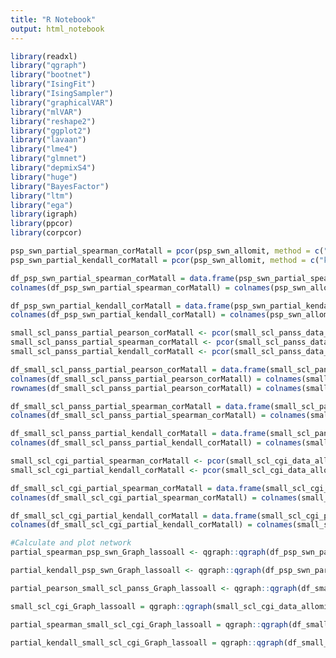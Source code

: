 ---
title: "R Notebook"
output: html_notebook
---

```{r}
library(readxl)
library("qgraph")
library("bootnet")
library("IsingFit")
library("IsingSampler")
library("graphicalVAR")
library("mlVAR")
library("reshape2")
library("ggplot2")
library("lavaan")
library("lme4")
library("glmnet")
library("depmixS4")
library("huge")
library("BayesFactor")
library("ltm")
library("ega")
library(igraph)
library(ppcor)
library(corpcor)
```



```{r}
psp_swn_partial_spearman_corMatall = pcor(psp_swn_allomit, method = c("spearman"))
psp_swn_partial_kendall_corMatall = pcor(psp_swn_allomit, method = c("kendall"))

df_psp_swn_partial_spearman_corMatall = data.frame(psp_swn_partial_spearman_corMatall)[1:24,1:24]
colnames(df_psp_swn_partial_spearman_corMatall) = colnames(psp_swn_allomit)

df_psp_swn_partial_kendall_corMatall = data.frame(psp_swn_partial_kendall_corMatall)[1:24,1:24]
colnames(df_psp_swn_partial_kendall_corMatall) = colnames(psp_swn_allomit)

```

```{r}
small_scl_panss_partial_pearson_corMatall <- pcor(small_scl_panss_data_allomit, method = c("pearson"))
small_scl_panss_partial_spearman_corMatall <- pcor(small_scl_panss_data_allomit, method = c("spearman"))
small_scl_panss_partial_kendall_corMatall <- pcor(small_scl_panss_data_allomit, method = c("kendall"))

df_small_scl_panss_partial_pearson_corMatall = data.frame(small_scl_panss_partial_pearson_corMatall)[1:13,1:13]
colnames(df_small_scl_panss_partial_pearson_corMatall) = colnames(small_scl_panss_data_allomit)
rownames(df_small_scl_panss_partial_pearson_corMatall) = colnames(small_scl_panss_data_allomit)

df_small_scl_panss_partial_spearman_corMatall = data.frame(small_scl_panss_partial_spearman_corMatall)[1:13,1:13]
colnames(df_small_scl_panss_partial_spearman_corMatall) = colnames(small_scl_panss_data_allomit)

df_small_scl_panss_partial_kendall_corMatall = data.frame(small_scl_panss_partial_kendall_corMatall)[1:13,1:13]
colnames(df_small_scl_panss_partial_kendall_corMatall) = colnames(small_scl_panss_data_allomit)
```


```{r}
small_scl_cgi_partial_spearman_corMatall <- pcor(small_scl_cgi_data_allomit, method = c("spearman"))
small_scl_cgi_partial_kendall_corMatall <- pcor(small_scl_cgi_data_allomit, method = c("kendall"))

df_small_scl_cgi_partial_spearman_corMatall = data.frame(small_scl_cgi_partial_spearman_corMatall)[1:13,1:13]
colnames(df_small_scl_cgi_partial_spearman_corMatall) = colnames(small_scl_cgi_data_allomit)

df_small_scl_cgi_partial_kendall_corMatall = data.frame(small_scl_cgi_partial_kendall_corMatall)[1:13,1:13]
colnames(df_small_scl_cgi_partial_kendall_corMatall) = colnames(small_scl_cgi_data_allomit)

```


```{r}
#Calculate and plot network
partial_spearman_psp_swn_Graph_lassoall <- qgraph::qgraph(df_psp_swn_partial_spearman_corMatall, graph = "glasso", layout = "spring", tuning = 0.5, sampleSize = nrow(psp_swn_allomit), minimum = 0, maximum = 1, details = TRUE, esize = 20, lambda.min.ratio = 0.01,  cut = 0.15, groups =  list("psp" = 1:4, "swn" = 5:24), nodeNames = names(psp_swn_allomit), legend.cex = 0.45, vsize = 8, esize = 25, palette = 'pastel', posCol = "blue", negCol = "red",color = c("red", "yellow", "grey", "blue"), borders = FALSE, vTrans = 200, details = TRUE)
```
```{r}
partial_kendall_psp_swn_Graph_lassoall <- qgraph::qgraph(df_psp_swn_partial_kendall_corMatall, graph = "glasso", layout = "spring", tuning = 0.5, sampleSize = nrow(psp_swn_allomit), minimum = 0, maximum = 1, details = TRUE, esize = 20, lambda.min.ratio = 0.01,  cut = 0.15, groups =  list("psp" = 1:4, "swn" = 5:24), nodeNames = names(psp_swn_allomit), legend.cex = 0.45, vsize = 8, esize = 25, palette = 'pastel', posCol = "blue", negCol = "red",color = c("red", "yellow", "grey", "blue"), borders = FALSE, vTrans = 200, details = TRUE)
```




```{r}
partial_pearson_small_scl_panss_Graph_lassoall <- qgraph::qgraph(df_small_scl_panss_partial_pearson_corMatall, graph = "glasso", layout = "spring", tuning = 0.5, sampleSize = nrow(small_scl_panss_data_allomit), minimum = 0, maximum = 1, details = TRUE, esize = 20, lambda.min.ratio = 0.01,  cut = 0.15, groups =  list("scl" = 1:9, "scl" = 10:13), nodeNames = names(small_scl_panss_data_allomit), legend.cex = 0.45, vsize = 8, esize = 25, palette = 'pastel', posCol = "blue", negCol = "red",color = c("red", "yellow", "grey", "blue"), borders = FALSE, vTrans = 200, details = TRUE)

```


```{r}
small_scl_cgi_Graph_lassoall = qgraph::qgraph(small_scl_cgi_data_allomit_corMatall, graph = "glasso", layout = "spring", tuning = 0.5, sampleSize = nrow(small_scl_cgi_data_allomit), minimum = 0, maximum = 1, details = TRUE, esize = 20, lambda.min.ratio = 0.01,  cut = 0.15, groups =  list("scl" = 1:9, "cgi" = 10:13), nodeNames = names(small_scl_cgi_data_allomit), legend.cex = 0.45, vsize = 8, esize = 25, palette = 'pastel', posCol = "blue", negCol = "red",color = c("red", "yellow", "grey", "blue"), borders = FALSE, vTrans = 200, details = TRUE)
```


```{r}
partial_spearman_small_scl_cgi_Graph_lassoall = qgraph::qgraph(df_small_scl_cgi_partial_spearman_corMatall, graph = "glasso", layout = "spring", tuning = 0.5, sampleSize = nrow(small_scl_cgi_data_allomit), minimum = 0, maximum = 1, details = TRUE, esize = 20, lambda.min.ratio = 0.01,  cut = 0.15, groups =  list("scl" = 1:9, "cgi" = 10:13), nodeNames = names(small_scl_cgi_data_allomit), legend.cex = 0.45, vsize = 8, esize = 25, palette = 'pastel', posCol = "blue", negCol = "red",color = c("red", "yellow", "grey", "blue"), borders = FALSE, vTrans = 200, details = TRUE)
```


```{r}
partial_kendall_small_scl_cgi_Graph_lassoall = qgraph::qgraph(df_small_scl_cgi_partial_kendall_corMatall, graph = "glasso", layout = "spring", tuning = 0.5, sampleSize = nrow(small_scl_cgi_data_allomit), minimum = 0, maximum = 1, details = TRUE, esize = 20, lambda.min.ratio = 0.01,  cut = 0.15, groups =  list("scl" = 1:9, "cgi" = 10:13), nodeNames = names(small_scl_cgi_data_allomit), legend.cex = 0.45, vsize = 8, esize = 25, palette = 'pastel', posCol = "blue", negCol = "red",color = c("red", "yellow", "grey", "blue"), borders = FALSE, vTrans = 200, details = TRUE)
```

